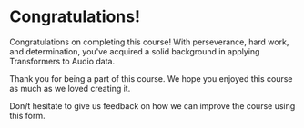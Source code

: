# Congratulations!

[//]: # (TODO:)

Congratulations on completing this course! With perseverance, hard work, and determination, you've acquired a solid 
background in applying Transformers to Audio data.

Thank you for being a part of this course. We hope you enjoyed this course as much as we loved creating it.

Don/t hesitate to give us feedback on how we can improve the course using this form.

